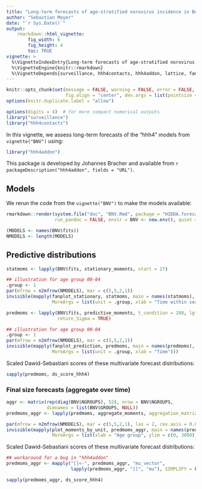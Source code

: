 ```yaml
---
title: "Long-term forecasts of age-stratified norovirus incidence in Berlin"
author: "Sebastian Meyer"
date: "`r Sys.Date()`"
output:
    rmarkdown::html_vignette:
        fig_width: 6
        fig_height: 4
        toc: TRUE
vignette: >
  %\VignetteIndexEntry{Long-term forecasts of age-stratified norovirus incidence in Berlin}
  %\VignetteEngine{knitr::rmarkdown}
  %\VignetteDepends{surveillance, hhh4contacts, hhh4addon, lattice, fanplot}
---
```


```r
knitr::opts_chunk$set(message = FALSE, warning = FALSE, error = FALSE,
                      fig.align = "center", dev.args = list(pointsize = 10))
options(knitr.duplicate.label = "allow")
```

```r
options(digits = 4)  # for more compact numerical outputs
library("surveillance")
library("hhh4contacts")
```

In this vignette, we assess long-term forecasts of the "hhh4" models from
`vignette("BNV")` using:
```r
library("hhh4addon")
```
This package is developed by Johannes Bracher and available from
`r packageDescription("hhh4addon", fields = "URL")`.


## Models

We rerun the code from the `vignette("BNV")` to make the models available:

```r
rmarkdown::render(system.file("doc", "BNV.Rmd", package = "HIDDA.forecasting"),
                  run_pandoc = FALSE, envir = BNV <- new.env(), quiet = TRUE)
```

```r
(MODELS <- names(BNV$fits))
NMODELS <- length(MODELS)
```


## Predictive distributions

```r
statmoms <- lapply(BNV$fits, stationary_moments, start = 27)

## illustration for age group 00-04
.group <- 1
par(mfrow = n2mfrow(NMODELS), mar = c(5,5,2,1))
invisible(mapply(fanplot_stationary, statmoms, main = names(statmoms),
                 MoreArgs = list(unit = .group, xlab = "Time within season")))
```

```r
predmoms <- lapply(BNV$fits, predictive_moments, t_condition = 208, lgt = 52,
                   return_Sigma = TRUE)

## illustration for age group 00-04
.group <- 1
par(mfrow = n2mfrow(NMODELS), mar = c(5,5,2,1))
invisible(mapply(fanplot_prediction, predmoms, main = names(predmoms),
                 MoreArgs = list(unit = .group, xlab = "Time")))
```

Scaled Dawid-Sebastiani scores of these multivariate forecast distributions:

```r
sapply(predmoms, ds_score_hhh4)
```


### Final size forecasts (aggregate over time)

```r
aggr <- matrix(rep(diag(BNV$NGROUPS), 52), nrow = BNV$NGROUPS,
               dimnames = list(BNV$GROUPS, NULL))
predmoms_aggr <- lapply(predmoms, aggregate_moments, aggregation_matrix = aggr)

par(mfrow = n2mfrow(NMODELS), mar = c(5,5,2,1), las = 2, cex.axis = 0.8)
invisible(mapply(plot_moments_by_unit, predmoms_aggr, main = names(predmoms_aggr),
                 MoreArgs = list(xlab = "Age group", ylim = c(0, 3000), pt.cex = 0.6)))
```

Scaled Dawid-Sebastiani scores of these multivariate forecast distributions:

```r
## workaround for a bug in "hhh4addon"
predmoms_aggr <- mapply("[[<-", predmoms_aggr, "mu_vector",
                        lapply(predmoms_aggr, "[[", "mu"), SIMPLIFY = FALSE)
```

```r
sapply(predmoms_aggr, ds_score_hhh4)
```
